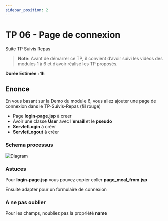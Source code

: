 ```yaml
---
sidebar_position: 2
---
```


# TP 06 - Page de connexion

Suite TP Suivis Repas

> **Note:** Avant de démarrer ce TP, il convient d’avoir suivi les vidéos des modules 1 à 6 et d’avoir réalisé les TP proposés.

**Durée Estimée : 1h**

## Enonce

En vous basant sur la Demo du module 6, vous allez ajouter une page de connexion dans le TP-Suivis-Repas (fil rouge)

- Page **login-page.jsp** à creer
- Avoir une classe **User** avec l'**email** et le **pseudo**
- **ServletLogin** à créer
- **ServletLogout** à créer

### Schema processus
![Diagram](img/diagram_sequence.png)

### Astuces

Pour **login-page.jsp** vous pouvez copier coller **page_meal_from.jsp**

Ensuite adapter pour un formulaire de connexion

### A ne pas oublier

Pour les champs, noubliez pas la propriété **name**
